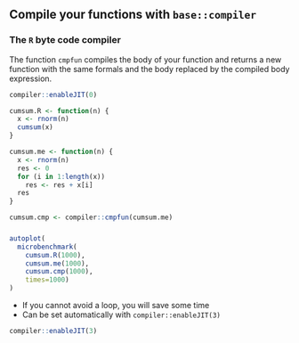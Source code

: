 ## Compile your functions with `base::compiler` {.allowframebreaks}

### The `R` byte code compiler
The function `cmpfun` compiles the body of your function and returns a new function with the same formals and the body replaced by the compiled body expression.

```r
compiler::enableJIT(0)
```

```r
cumsum.R <- function(n) {
  x <- rnorm(n)
  cumsum(x)
}

cumsum.me <- function(n) {
  x <- rnorm(n)
  res <- 0
  for (i in 1:length(x)) 
    res <- res + x[i]
  res
}

cumsum.cmp <- compiler::cmpfun(cumsum.me)
```

### 

```r
autoplot(
  microbenchmark(
    cumsum.R(1000),
    cumsum.me(1000),
    cumsum.cmp(1000), 
    times=1000)
)
```

- If you cannot avoid a loop, you will save some time
- Can be set automatically with `compiler::enableJIT(3)`


```r
compiler::enableJIT(3)
```

